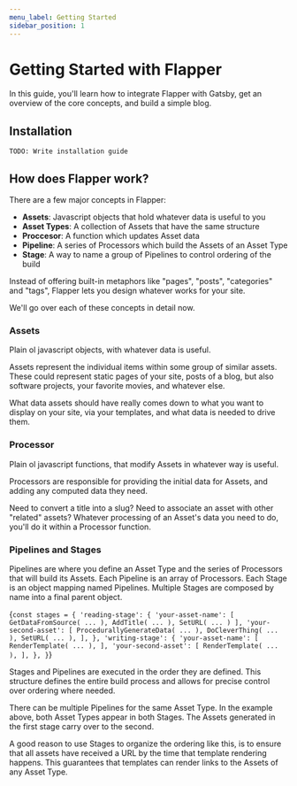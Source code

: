 ```yaml
---
menu_label: Getting Started
sidebar_position: 1
---
```



# Getting Started with Flapper

In this guide, you'll learn how to integrate Flapper with Gatsby, get an overview of the core concepts, and build a simple blog.

## Installation

    TODO: Write installation guide

## How does Flapper work?

There are a few major concepts in Flapper:

-   **Assets**: Javascript objects that hold whatever data is useful to you
-   **Asset Types**: A collection of Assets that have the same structure
-   **Proccesor**: A function which updates Asset data
-   **Pipeline**: A series of Processors which build the Assets of an Asset Type
-   **Stage**: A way to name a group of Pipelines to control ordering of the build

Instead of offering built-in metaphors like "pages", "posts", "categories" and "tags", Flapper lets you design whatever works for your site.

We'll go over each of these concepts in detail now.

### Assets

Plain ol javascript objects, with whatever data is useful.

Assets represent the individual items within some group of similar assets. These could represent static pages of your site, posts of a blog, but also software projects, your favorite movies, and whatever else.

What data assets should have really comes down to what you want to display on your site, via your templates, and what data is needed to drive them.

### Processor

Plain ol javascript functions, that modify Assets in whatever way is useful.

Processors are responsible for providing the initial data for Assets, and adding any computed data they need.

Need to convert a title into a slug? Need to associate an asset with other "related" assets? Whatever processing of an Asset's data you need to do, you'll do it within a Processor function.

### Pipelines and Stages

Pipelines are where you define an Asset Type and the series of Processors that will build its Assets. Each Pipeline is an array of Processors. Each Stage is an object mapping named Pipelines. Multiple Stages are composed by name into a final parent object.

<SyntaxHighlighter language="javascript" style={monokai}>{`
const stages = {
    'reading-stage': {
        'your-asset-name': [
            GetDataFromSource( ... ),
            AddTitle( ... ),
            SetURL( ... )
        ],
        'your-second-asset': [
            ProcedurallyGenerateData( ... ),
            DoCleverThing( ... ),
            SetURL( ... ),
        ],
    },
    'writing-stage': {
        'your-asset-name': [
            RenderTemplate( ... ),
        ],
        'your-second-asset': [
            RenderTemplate( ... ),
        ],
    },
}
`}</SyntaxHighlighter>

Stages and Pipelines are executed in the order they are defined. This structure defines the entire build process and allows for precise control over ordering where needed.

There can be multiple Pipelines for the same Asset Type. In the example above, both Asset Types appear in both Stages. The Assets generated in the first stage carry over to the second.

A good reason to use Stages to organize the ordering like this, is to ensure that all assets have received a URL by the time that template rendering happens. This guarantees that templates can render links to the Assets of any Asset Type.
